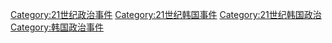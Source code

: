 [[Category:21世纪政治事件|Category:21世纪政治事件]]
[[Category:21世纪韩国事件|Category:21世纪韩国事件]]
[[Category:21世纪韩国政治|Category:21世纪韩国政治]]
[[Category:韩国政治事件|Category:韩国政治事件]]
